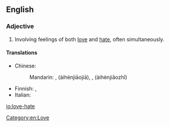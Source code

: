 ==English==
{{wikipedia|love-hate relationship}}

===Adjective===
{{en-adj|-}}

# {{lb|en|of a relationship}} Involving feelings of both [[love]] and [[hate]], often simultaneously.

====Translations====
{{trans-top}}
* Chinese:
*: Mandarin: {{lang|und|sc=Hani|[[愛]][[恨]][[交加]]}}, {{lang|und|sc=Hani|[[爱]][[恨]][[交加]]}} (àihènjiāojiā), {{lang|und|sc=Hani|[[愛]][[恨]][[交織]]}}, {{lang|und|sc=Hani|[[爱]][[恨]][[交织]]}} (àihènjiāozhī)
{{trans-mid}}
* Finnish: {{t|fi|[[viha]]-[[rakkaus]]-}}, {{qualifier|see: [[viha-rakkaussuhde]]}}
* Italian: {{t|it|odiosamato}}
{{trans-bottom}}

[[Category:en:Love]]

[[io:love-hate]]